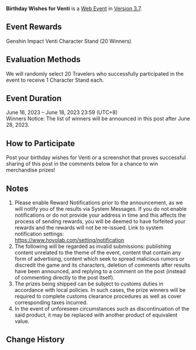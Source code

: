 {{Event
|name              = Birthday Wishes for Venti
|image             = Birthday Wishes 2023-06-16 Venti.png
|type              = Web
|group             = Submission
|time_known        = yes
|time_start        = 2023-06-16 12:00:00
|time_start_offset = GMT+8
|time_end          = 2023-06-18 23:59:59
|time_end_offset   = GMT+8
|link              = https://www.hoyolab.com/article/19381773
}}
{{Description|Today is Venti's birthday! Share your birthday wishes for Venti with your friends!<br>From now until 06/18, post your birthday wishes for Venti or a screenshot that proves successful sharing of this post in the comments below for a chance to win merchandise prizes!}}
'''Birthday Wishes for Venti''' is a [[Web Event]] in [[Version 3.7]].

==Event Rewards==
Genshin Impact Venti Character Stand (20 Winners)

==Evaluation Methods==
We will randomly select 20 Travelers who successfully participated in the event to receive 1 Character Stand each.

==Event Duration==
June 16, 2023 – June 18, 2023 23:59 (UTC+8)<br>
Winners Notice: The list of winners will be announced in this post after June 28, 2023.

==How to Participate==
Post your birthday wishes for Venti or a screenshot that proves successful sharing of this post in the comments below for a chance to win merchandise prizes!

==Notes==
# Please enable Reward Notifications prior to the announcement, as we will notify you of the results via System Messages. If you do not enable notifications or do not provide your address in time and this affects the process of sending rewards, you will be deemed to have forfeited your rewards and the rewards will not be re-issued. Link to system notification settings:<br>https://www.hoyolab.com/setting/notification
# The following will be regarded as invalid submissions: publishing content unrelated to the theme of the event, content that contain any form of advertising, content which seek to spread malicious rumors or discredit the game and its characters, deletion of comments after results have been announced, and replying to a comment on the post (instead of commenting directly to the post itself).
# The prizes being shipped can be subject to customs duties in accordance with local policies. In such cases, the prize winners will be required to complete customs clearance procedures as well as cover corresponding taxes incurred.
# In the event of unforeseen circumstances such as discontinuation of the said product, it may be replaced with another product of equivalent value.

==Change History==
{{Change History|3.7}}